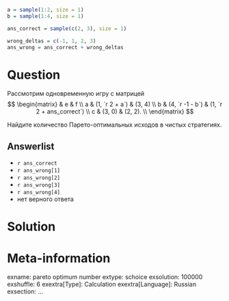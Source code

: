 ```r
a = sample(1:2, size = 1)
b = sample(1:4, size = 1)

ans_correct = sample(c(2, 3), size = 1)

wrong_deltas = c(-1, 1, 2, 3)
ans_wrong = ans_correct + wrong_deltas
```

Question
========
Рассмотрим одновременную игру с матрицей
$$
\begin{matrix}
   & e & f \\
a  & (1, `r 2 + a`) & (3, 4) \\
b  & (4, `r -1 - b`) & (1, `r 2 + ans_correct`) \\
c  & (3, 0) & (2, 2). \\
\end{matrix}
$$

Найдите количество Парето-оптимальных исходов в чистых стратегиях. 

Answerlist
----------
*  `r ans_correct`
*  `r ans_wrong[1]`
*  `r ans_wrong[2]`
*  `r ans_wrong[3]`
*  `r ans_wrong[4]`
*  нет верного ответа


Solution
========


Meta-information
================
exname: pareto optimum number
extype: schoice
exsolution: 100000
exshuffle: 6
exextra[Type]: Calculation
exextra[Language]: Russian
exsection: ...
